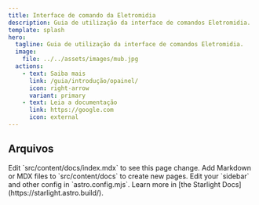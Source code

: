 ```yaml
---
title: Interface de comando da Eletromidia
description: Guia de utilização da interface de comandos Eletromidia.
template: splash
hero:
  tagline: Guia de utilização da interface de comandos Eletromidia.
  image:
    file: ../../assets/images/mub.jpg
  actions:
    - text: Saiba mais
      link: /guia/introdução/opainel/
      icon: right-arrow
      variant: primary
    - text: Leia a documentação
      link: https://google.com
      icon: external
---
```



## Arquivos

<CardGrid stagger>
	<Card title="Notas técnicas" icon="pencil">
		Edit `src/content/docs/index.mdx` to see this page change.
	</Card>
	<Card title="Datasheets" icon="add-document">
		Add Markdown or MDX files to `src/content/docs` to create new pages.
	</Card>
	<Card title="Configuração" icon="setting">
		Edit your `sidebar` and other config in `astro.config.mjs`.
	</Card>
	<Card title="Gravação" icon="open-book">
		Learn more in [the Starlight Docs](https://starlight.astro.build/).
	</Card>
</CardGrid>
